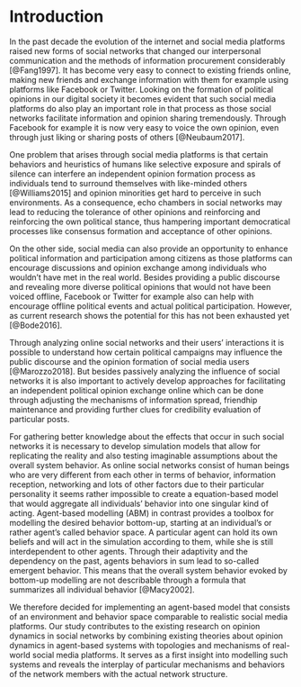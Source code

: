 # Introduction

In the past decade the evolution of the internet and social media platforms raised new forms of social networks that changed our interpersonal communication and the methods of information procurement considerably [@Fang1997]. It has become very easy to connect to existing friends online, making new friends and exchange information with them for example using platforms like Facebook or Twitter. Looking on the formation of political opinions in our digital society it becomes evident that such social media platforms do also play an important role in that process as those social networks facilitate information and opinion sharing tremendously. Through Facebook for example it is now very easy to voice the own opinion, even through just liking or sharing posts of others [@Neubaum2017].

One problem that arises through social media platforms is that certain behaviors and heuristics of humans like selective exposure and spirals of silence can interfere an independent opinion formation process as individuals tend to surround themselves with like-minded others [@Williams2015] and opinion minorities get hard to perceive in such environments. As a consequence, echo chambers in social networks may lead to reducing the tolerance of other opinions and reinforcing and reinforcing the own political stance, thus hampering important democratical processes like consensus formation and acceptance of other opinions.

On the other side, social media can also provide an opportunity to enhance political information and participation among citizens as those platforms can encourage discussions and opinion exchange among individuals who wouldn't have met in the real world. Besides providing a public discourse and revealing more diverse political opinions that would not have been voiced offline, Facebook or Twitter for example also can help with encourage offline political events and actual political participation. However, as current research shows the potential for this has not been exhausted yet [@Bode2016].

Through analyzing online social networks and their users' interactions it is possible to understand how certain political campaigns may influence the public discourse and the opinion formation of social media users [@Marozzo2018]. But besides passively analyzing the influence of social networks it is also important to actively develop approaches for facilitating an independent political opinion exchange online which can be done through adjusting the mechanisms of information spread, friendhip maintenance and providing further clues for credibility evaluation of particular posts.

For gathering better knowledge about the effects that occur in such social networks it is necessary to develop simulation models that allow for replicating the reality and also testing imaginable assumptions about the overall system behavior. As online social networks consist of human beings who are very different from each other in terms of behavior, information reception, networking and lots of other factors due to their particular personality it seems rather impossible to create a equation-based model that would aggregate all individuals' behavior into one singular kind of acting. Agent-based modelling (ABM) in contrast provides a toolbox for modelling the desired behavior bottom-up, starting at an individual's or rather agent's called behavior space. A particular agent can hold its own beliefs and will act in the simulation according to them, while she is still interdependent to other agents. Through their adaptivity and the dependency on the past, agents behaviors in sum lead to so-called emergent behavior. This means that the overall system behavior evoked by bottom-up modelling are not describable through a formula that summarizes all individual behavior [@Macy2002].

We therefore decided for implementing an agent-based model that consists of an environment and behavior space comparable to realistic social media platforms. Our study contributes to the existing research on opinion dynamics in social networks by combining existing theories about opinion dynamics in agent-based systems with topologies and mechanisms of real-world social media platforms. It serves as a first insight into modelling such systems and reveals the interplay of particular mechanisms and behaviors of the network members with the actual network structure.